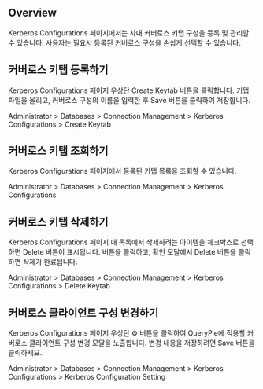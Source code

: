 ## Overview
Kerberos Configurations 페이지에서는 사내 커버로스 키탭 구성을 등록 및 관리할 수 있습니다. 사용자는 필요시 등록된 커버로스 구성을 손쉽게 선택할 수 있습니다.

## 커버로스 키탭 등록하기
Kerberos Configurations 페이지 우상단 Create Keytab 버튼을 클릭합니다. 키탭 파일을 올리고, 커버로스 구성의 이름을 입력한 후 Save 버튼을 클릭하여 저장합니다.

Administrator &gt; Databases &gt; Connection Management &gt; Kerberos Configurations &gt; Create Keytab

## 커버로스 키탭 조회하기
Kerberos Configurations 페이지에서 등록된 키탭 목록을 조회할 수 있습니다.

Administrator &gt; Databases &gt; Connection Management &gt; Kerberos Configurations

## 커버로스 키탭 삭제하기
Kerberos Configurations 페이지 내 목록에서 삭제하려는 아이템을 체크박스로 선택하면 Delete 버튼이 표시됩니다. 버튼을 클릭하고, 확인 모달에서 Delete 버튼을 클릭하면 삭제가 완료됩니다.

Administrator &gt; Databases &gt; Connection Management &gt; Kerberos Configurations &gt; Delete Keytab

## 커버로스 클라이언트 구성 변경하기
Kerberos Configurations 페이지 우상단 ⚙️ 버튼을 클릭하여 QueryPie에 적용할 커버로스 클라이언트 구성 변경 모달을 노출합니다. 변경 내용을 저장하려면 Save 버튼을 클릭하세요.

Administrator &gt; Databases &gt; Connection Management &gt; Kerberos Configurations &gt; Kerberos Configuration Setting

